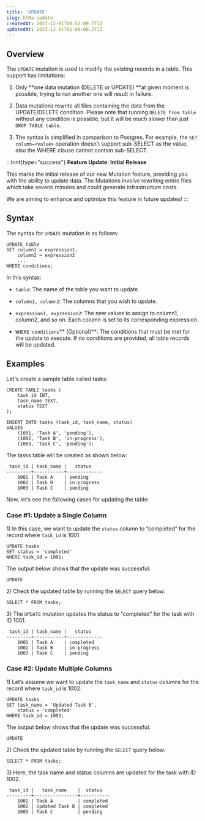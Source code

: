 ```yaml
---
title: 'UPDATE'
slug: khRa-update
createdAt: 2023-12-01T00:52:09.771Z
updatedAt: 2023-12-01T01:04:00.271Z
---
```


## **Overview**

The `UPDATE` mutation is used to modify the existing records in a table. This support has limitations:

1.  Only **one data mutation (DELETE or UPDATE) **at given moment is possible, trying to run another one will result in failure.

2.  Data mutations rewrite all files containing the data from the UPDATE/DELETE condition. Please note that running `DELETE from table` without any condition is possible, but it will be much slower than just `DROP TABLE table`.

3.  The syntax is simplified in comparison to Postgres. For example, the `SET column=<value>` operation doesn’t support sub-SELECT as the value, also the WHERE clause cannot contain sub-SELECT.

:::hint{type="success"}
**Feature Update: Initial Release**

This marks the initial release of our new Mutation feature, providing you with the ability to update data. The Mutations involve rewriting entire files which take several minutes and could generate infrastructure costs.&#x20;

We are aiming to enhance and optimize this feature in future updates!
:::

## **Syntax**

The syntax for `UPDATE` mutation is as follows:

```pgsql
UPDATE table
SET column1 = expression1,
    column2 = expression2
    ...
WHERE conditions;
```

In this syntax:

*   `table`: The name of the table you want to update.

*   `column1, column2`: The columns that you wish to update.

*   `expression1, expression2`: The new values to assign to column1, column2, and so on. Each column is set to its corresponding expression.

*   `WHERE conditions`** (Optional)**: The conditions that must be met for the update to execute. If no conditions are provided, all table records will be updated.

## **Examples**

Let's create a sample table called tasks:

```pgsql
CREATE TABLE tasks (
    task_id INT,
    task_name TEXT,
    status TEXT
);

INSERT INTO tasks (task_id, task_name, status)
VALUES
    (1001, 'Task A', 'pending'),
    (1002, 'Task B', 'in-progress'),
    (1003, 'Task C', 'pending');
```

The tasks table will be created as shown below:

```pgsql
 task_id | task_name |   status    
---------+-----------+-------------
    1001 | Task A    | pending
    1002 | Task B    | in-progress
    1003 | Task C    | pending
```

Now, let’s see the following cases for updating the table:

### Case #1: Update a Single Column

1\) In this case, we want to update the `status` column to “completed” for the record where `task_id` is 1001.

```pgsql
UPDATE tasks
SET status = 'completed'
WHERE task_id = 1001;
```

The output below shows that the update was successful.

```pgsql
UPDATE
```

2\) Check the updated table by running the `SELECT` query below:

```pgsql
SELECT * FROM tasks;
```

3\) The `UPDATE` mutation updates the status to “completed” for the task with ID 1001.

```pgsql
 task_id | task_name |   status    
---------+-----------+-------------
    1001 | Task A    | completed
    1002 | Task B    | in-progress
    1003 | Task C    | pending
```

### Case #2: Update Multiple Columns

1\) Let’s assume we want to update the `task_name` and `status` columns for the record where `task_id` is 1002.

```pgsql
UPDATE tasks
SET task_name = 'Updated Task B',
    status = 'completed'
WHERE task_id = 1002;
```

The output below shows that the update was successful.

```pgsql
UPDATE
```

2\) Check the updated table by running the `SELECT` query below:

```pgsql
SELECT * FROM tasks;
```

3\) Here, the task name and status columns are updated for the task with ID 1002.

```pgsql
 task_id |   task_name    |  status   
---------+----------------+-----------
    1001 | Task A         | completed
    1002 | Updated Task B | completed
    1003 | Task C         | pending
```

